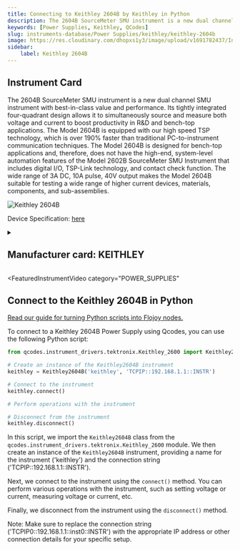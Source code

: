 ```yaml
---
title: Connecting to Keithley 2604B by Keithley in Python
description: The 2604B SourceMeter SMU instrument is a new dual channel SMU instrument with best-in-class value and performance. Its tightly integrated four-quadrant design allows it to simultaneously source and measure both voltage and current to boost productivity in R&D and bench-top applications. The Model 2604B is equipped with our high speed TSP technology, which is over 190% faster than traditional PC-to-instrument communication techniques. The Model 2604B is designed for bench-top applications and, therefore, does not have the high-end, system-level automation features of the Model 2602B SourceMeter SMU Instrument that includes digital I/O, TSP-Link technology, and contact check function. The wide range of 3A DC, 10A pulse, 40V output makes the Model 2604B suitable for testing a wide range of higher current devices, materials, components, and sub-assemblies.
keywords: [Power Supplies, Keithley, QCodes] 
slug: instruments-database/Power Supplies/keithley/keithley-2604b 
image: https://res.cloudinary.com/dhopxs1y3/image/upload/v1691782437/Instruments/Power%20Supplies/Keithley-2604B/Keithley-2604B.webp
sidebar:
    label: Keithley 2604B 
---
```



## Instrument Card

The 2604B SourceMeter SMU instrument is a new dual channel SMU instrument with best-in-class value and performance. Its tightly integrated four-quadrant design allows it to simultaneously source and measure both voltage and current to boost productivity in R&D and bench-top applications. The Model 2604B is equipped with our high speed TSP technology, which is over 190% faster than traditional PC-to-instrument communication techniques. The Model 2604B is designed for bench-top applications and, therefore, does not have the high-end, system-level automation features of the Model 2602B SourceMeter SMU Instrument that includes digital I/O, TSP-Link technology, and contact check function. The wide range of 3A DC, 10A pulse, 40V output makes the Model 2604B suitable for testing a wide range of higher current devices, materials, components, and sub-assemblies.

![Keithley 2604B](https://res.cloudinary.com/dhopxs1y3/image/upload/v1691782437/Instruments/Power%20Supplies/Keithley-2604B/Keithley-2604B.webp)

Device Specification: [here](https://download.tek.com/datasheet/1KW-60906-0_Series_2600BDatasheet_112718.pdf)

<details style={{ marginTop: "15px"}}>
<summary><h2 style={{display:'inline'}}>Manufacturer card: KEITHLEY</h2></summary>

![KEITHLEY](https://res.cloudinary.com/dhopxs1y3/image/upload/v1692806202/Instruments/Vendor%20Logos/Keithley.png)

Keithley Instruments is a measurement and instrument company headquartered in Solon, Ohio, that develops, manufactures, markets, and sells data acquisition products, as well as complete systems for high-volume production and assembly testing.

- Headquarters: Cleveland, Ohio, United States
- Yearly Revenue (millions, USD): 110.6
- Vendor Website: [here](https://www.tek.com/en)

</details>


<FeaturedInstrumentVideo
  category="POWER_SUPPLIES"
></FeaturedInstrumentVideo>

## Connect to the Keithley 2604B in Python

[Read our guide for turning Python scripts into Flojoy nodes.](https://docs.flojoy.ai/contribution/blocks/custom-flojoy-block/)



<Tabs>
<TabItem value="Flojoy" label="Flojoy" className="flojoy-instrument-tabs">

<SectionsCard category="POWER_SUPPLIES" manufacturer="Keithley"></SectionsCard>

</TabItem>
<TabItem value="QCodes" label="QCodes">

To connect to a Keithley 2604B Power Supply using Qcodes, you can use the following Python script:

```python
from qcodes.instrument_drivers.tektronix.Keithley_2600 import Keithley2604B

# Create an instance of the Keithley2604B instrument
keithley = Keithley2604B('keithley', 'TCPIP::192.168.1.1::INSTR')

# Connect to the instrument
keithley.connect()

# Perform operations with the instrument

# Disconnect from the instrument
keithley.disconnect()
```

In this script, we import the `Keithley2604B` class from the `qcodes.instrument_drivers.tektronix.Keithley_2600` module. We then create an instance of the `Keithley2604B` instrument, providing a name for the instrument ('keithley') and the connection string ('TCPIP::192.168.1.1::INSTR').

Next, we connect to the instrument using the `connect()` method. You can perform various operations with the instrument, such as setting voltage or current, measuring voltage or current, etc.

Finally, we disconnect from the instrument using the `disconnect()` method.

Note: Make sure to replace the connection string ('TCPIP0::192.168.1.1::inst0::INSTR') with the appropriate IP address or other connection details for your specific setup.

</TabItem>
</Tabs>